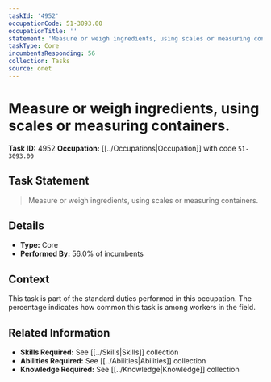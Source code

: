 ```yaml
---
taskId: '4952'
occupationCode: 51-3093.00
occupationTitle: ''
statement: 'Measure or weigh ingredients, using scales or measuring containers.'
taskType: Core
incumbentsResponding: 56
collection: Tasks
source: onet
---
```

# Measure or weigh ingredients, using scales or measuring containers.

**Task ID:** 4952
**Occupation:** [[../Occupations|Occupation]] with code `51-3093.00`

## Task Statement

> Measure or weigh ingredients, using scales or measuring containers.

## Details

- **Type:** Core
- **Performed By:** 56.0% of incumbents

## Context

This task is part of the standard duties performed in this occupation. The percentage indicates how common this task is among workers in the field.

## Related Information

- **Skills Required:** See [[../Skills|Skills]] collection
- **Abilities Required:** See [[../Abilities|Abilities]] collection
- **Knowledge Required:** See [[../Knowledge|Knowledge]] collection
